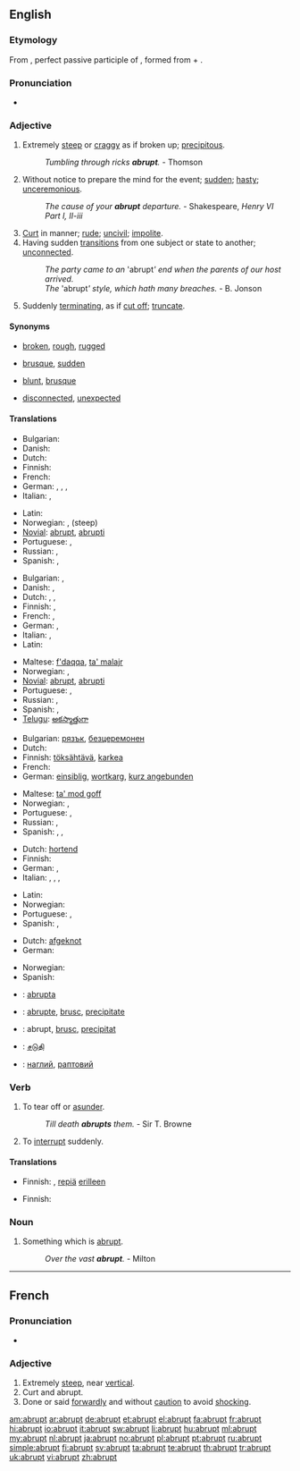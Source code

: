 ==English==

===Etymology===
From {{etyl|la|en}} {{term|abruptus|lang=la}}, perfect passive participle of {{term|abrumpo|abrumpō|break off|lang=la}}, formed from {{term|ab||from, away from|lang=la}} + {{term|rumpo|rumpō|break|lang=la}}.

===Pronunciation===
* {{audio|En-us-abrupt.ogg|Audio (US)}}

===Adjective===
{{en-adj|'''more abrupt''' or [[abrupter]]|'''most abrupt''' or [[abruptest]]}}

# Extremely [[steep]] or [[craggy]] as if broken up; [[precipitous]].
#: ''Tumbling through ricks '''abrupt'''.'' - Thomson
# Without notice to prepare the mind for the event; [[sudden]]; [[hasty]]; [[unceremonious]].
#: ''The cause of your '''abrupt''' departure.'' - Shakespeare, ''Henry VI Part I, II-iii''
# [[curt|Curt]] in manner; [[rude]]; [[uncivil]]; [[impolite]].
# Having sudden [[transitions]] from one subject or state to another; [[unconnected]].
#: ''The party came to an'' 'abrupt''' end when the parents of our host arrived.''
#: ''The'' 'abrupt''' style, which hath many breaches.'' - B. Jonson
# {{botany}} Suddenly [[terminating]], as if [[cut off]]; [[truncate]].

====Synonyms====
* {{sense|precipitous}} [[broken]], [[rough]], [[rugged]]
* {{sense|without time to prepare}} [[brusque]], [[sudden]]
* {{sense|uncivil}}[[blunt]], [[brusque]]
* {{sense|without transition}} [[disconnected]], [[unexpected]]

====Translations====
{{trans-top|broken off or very steep}}
* Bulgarian: {{t|bg|стръмен}}
* Danish: {{t-|da|brat}}
* Dutch: {{t+|nl|steil}}
* Finnish: {{t+|fi|äkkijyrkkä}}
* French: {{t+|fr|abrupt}}
* German: {{t+|de|abrupt}}, {{t+|de|jäh}}, {{t+|de|schroff}}, {{t+|de|steil}}
* Italian: {{t-|it|brusco}}, {{t+|it|brusca}}
{{trans-mid}}
* Latin: {{t-|la|abruptus}}
* Norwegian: {{t|no|brå}}, {{t|no|bratt}} (steep)
* [[Novial]]: [[abrupt]], [[abrupti]]
* Portuguese: {{t+|pt|brusco}}, {{t+|pt|abrupto}}
* Russian: {{t+|ru|крутой}}, {{t|ru|обрывистый}}
* Spanish: {{t+|es|abrupto}}, {{t-|es|brusco}}
{{trans-bottom}}

{{trans-top|sudden or hasty}}
* Bulgarian: {{t+|bg|рязък}}, {{t+|bg|внезапен}}
* Danish: {{t|da|pludselig}}, {{t|da|uformodet}}
* Dutch: {{t+|nl|abrupt}}, {{t-|nl|plots}}, {{t-|nl|bruusk}}
* Finnish: {{t+|fi|äkillinen}}, {{t+|fi|odottamaton}}
* French: {{t+|fr|brusque}}, {{t-|fr|precipité}}
* German: {{t+|de|abrupt}}, {{t+|de|jäh}}
* Italian: {{t-|it|brusco}}, {{t+|it|brusca}}
* Latin: {{t-|la|abruptus}}
{{trans-mid}}
* Maltese: [[f'daqqa]], [[ta' malajr]]
* Norwegian: {{t|no|brå}}, {{t|no|plutselig}}
* [[Novial]]: [[abrupt]], [[abrupti]]
* Portuguese: {{t+|pt|brusco}}, {{t+|pt|abrupto}}
* Russian: {{t|ru|внезапный}}, {{t+|ru|неожиданный}}
* Spanish: {{t-|es|repentino}}, {{t-|es|súbito}}
* [[Telugu]]: [[అకస్మాత్తుగా]]
{{trans-bottom}}

{{trans-top|curt in manner}}
* Bulgarian: [[рязък]], [[безцеремонен]]
* Dutch: {{t-|nl|kortaf}}
* Finnish: [[töksähtävä]], [[karkea]]
* French: {{t+|fr|brusque}}
* German: [[einsiblig]], [[wortkarg]], [[kurz angebunden]]
{{trans-mid}}
* Maltese: [[ta' mod goff]]
* Norwegian: {{t|no|brå}}, {{t|no|skarp}}
* Portuguese: {{t+|pt|brusco}}, {{t+|pt|rude}}
* Russian: {{t|ru|бесцеремонный}}, {{t+|ru|резкий}}
* Spanish: {{t+|es|abrupto}}, {{t-|es|brusco}}, {{t-|es|cortante}}
{{trans-bottom}}

{{trans-top|having sudden transitions from one state to next}}
* Dutch: [[hortend]]
* Finnish: {{t+|fi|äkillinen}}
* German: {{t+|de|abrupt}}, {{t+|de|jäh}}
* Italian: {{t+|it|discontinuo}}, {{t+|it|discontinua}}, {{t-|it|sconnesso}}, {{t-|it|sconnessa}}
{{trans-mid}}
* Latin: {{t-|la|abruptus}}
* Norwegian: {{t+|no|plutselig}}
* Portuguese: {{t+|pt|brusco}}, {{t+|pt|abrupto}}
* Spanish: {{t-|es|brusco}}, {{t+|es|abrupto}}
{{trans-bottom}}

{{trans-top|botany: truncated}}
* Dutch: [[afgeknot]]
* German: {{t-|de|abgestumpft}}
{{trans-mid}}
* Norwegian: {{t|no|avkortet}}
* Spanish: {{t+|es|abrupto}}
{{trans-bottom}}

{{checktrans-top}}
* {{ttbc|Ido}}: [[abrupta]]
* {{ttbc|Interlingua}}: [[abrupte]], [[brusc]], [[precipitate]]
* {{ttbc|Romanian}}: abrupt, [[brusc]], [[precipitat]]
{{checktrans-mid}}
* {{ttbc|Tamil}}: [[சடுதி]]
* {{ttbc|Ukrainian}}: [[наглий]], [[раптовий]]
{{checktrans-bottom}}

===Verb===
{{en-verb}}

# {{transitive}} To tear off or [[asunder]].
#: ''Till death '''abrupts''' them.'' - Sir T. Browne
# To [[interrupt]] suddenly.

====Translations====
{{trans-top|to tear off or asunder}}
* Finnish: {{t+|fi|erottaa}}, [[repiä]] [[erilleen]]
{{trans-mid}}
{{trans-bottom}}

{{trans-top|to interrupt suddenly}}
* Finnish: {{t+|fi|keskeyttää}}
{{trans-mid}}
{{trans-bottom}}

===Noun===
{{en-noun}}

# {{poetic}} Something which is [[#Adjective|abrupt]].
#: ''Over the vast '''abrupt'''.'' - Milton

----

==French==

===Pronunciation===
* {{audio|Fr-abrupt.ogg|Audio}}

===Adjective===
{{fr-adj}}

# Extremely [[steep]], near [[vertical]].
# Curt and abrupt.
# Done or said [[forwardly]] and without [[caution]] to avoid [[shock]]ing.

[[am:abrupt]]
[[ar:abrupt]]
[[de:abrupt]]
[[et:abrupt]]
[[el:abrupt]]
[[fa:abrupt]]
[[fr:abrupt]]
[[hi:abrupt]]
[[io:abrupt]]
[[it:abrupt]]
[[sw:abrupt]]
[[li:abrupt]]
[[hu:abrupt]]
[[ml:abrupt]]
[[my:abrupt]]
[[nl:abrupt]]
[[ja:abrupt]]
[[no:abrupt]]
[[pl:abrupt]]
[[pt:abrupt]]
[[ru:abrupt]]
[[simple:abrupt]]
[[fi:abrupt]]
[[sv:abrupt]]
[[ta:abrupt]]
[[te:abrupt]]
[[th:abrupt]]
[[tr:abrupt]]
[[uk:abrupt]]
[[vi:abrupt]]
[[zh:abrupt]]